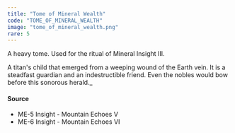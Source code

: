 ```yaml
---
title: "Tome of Mineral Wealth"
code: "TOME_OF_MINERAL_WEALTH"
image: "tome_of_mineral_wealth.png"
rare: 5
---
```


A heavy tome. Used for the ritual of Mineral Insight Ⅲ.

A titan's child that emerged from a weeping wound of the Earth vein. It is a steadfast guardian and an indestructible friend. Even the nobles would bow before this sonorous herald._

#### Source

- ME-5 Insight - Mountain Echoes V
- ME-6 Insight - Mountain Echoes VI